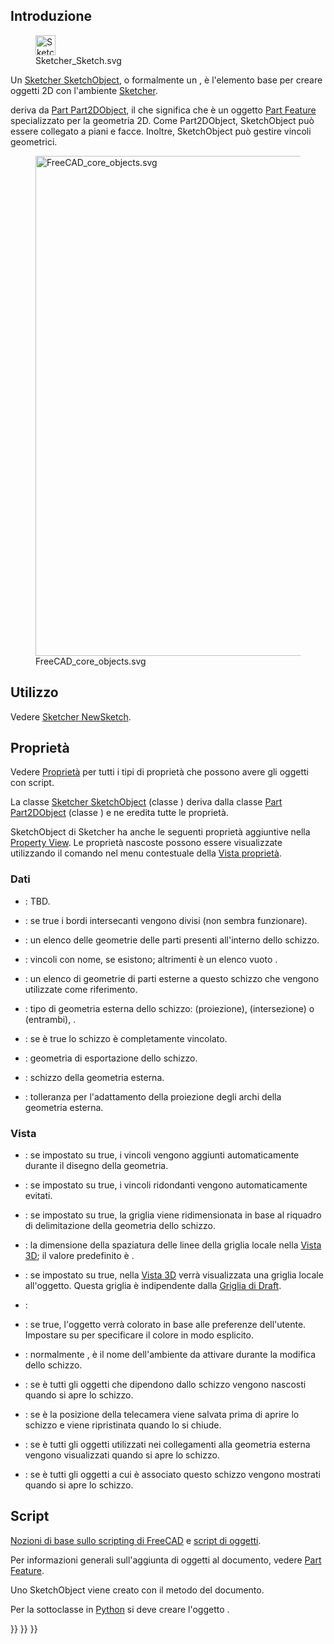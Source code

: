 <languages/>
{{TOCright}}

<span id="Introduction"></span>
== Introduzione ==

[[File:Sketcher_Sketch.svg|32px]]

Un [[Sketcher_SketchObject/it|Sketcher SketchObject]], o formalmente un {{incode|Sketcher::SketchObject}}, è l'elemento base per creare oggetti 2D con l'ambiente [[Sketcher_Workbench/it|Sketcher]].

{{incode|Sketcher::SketchObject}} deriva da [[Part_Part2DObject/it|Part Part2DObject]], il che significa che è un oggetto [[Part Feature/it|Part Feature]] specializzato per la geometria 2D. Come Part2DObject, SketchObject può essere collegato a piani e facce. Inoltre, SketchObject può gestire vincoli geometrici.

[[File:FreeCAD_core_objects.svg|800px]]

{{Caption|Diagramma semplificato delle relazioni tra gli oggetti principali in FreeCAD}}

<span id="Usage"></span>
==Utilizzo==

Vedere [[Sketcher_NewSketch/it|Sketcher NewSketch]].

<span id="Properties"></span>
== Proprietà ==

Vedere [[Property/it|Proprietà]] per tutti i tipi di proprietà che possono avere gli oggetti con script.

La classe [[Sketcher_SketchObject/it|Sketcher SketchObject]] (classe {{incode|Sketcher::SketchObject}}) deriva dalla classe [[Part_Part2DObject/it|Part Part2DObject]] (classe {{incode|Part::Part2DObject}}) e ne eredita tutte le proprietà.

SketchObject di Sketcher ha anche le seguenti proprietà aggiuntive nella [[Property_View/it|Property View]]. Le proprietà nascoste possono essere visualizzate utilizzando il comando {{MenuCommand|Mostra nascoste}} nel menu contestuale della [[Property_View/it|Vista proprietà]].

<span id="Data"></span>
=== Dati ===

{{TitleProperty|Base}}

* {{PropertyData|Internal Shape|PartShape|Hidden}}: TBD.

{{TitleProperty|Internal Geometry}}

* {{PropertyData|Make Internals|Bool}}: se true i bordi intersecanti vengono divisi (non sembra funzionare).

{{TitleProperty|Sketch}}

* {{PropertyData|Geometry|GeometryList|Hidden}}: un elenco delle geometrie delle parti presenti all'interno dello schizzo.
* {{PropertyData|Constraints|}}: vincoli con nome, se esistono; altrimenti è un elenco vuoto {{incode|[]}}.
* {{PropertyData|External Geometry|LinkSubList|ReadOnly}}: un elenco di geometrie di parti esterne a questo schizzo che vengono utilizzate come riferimento.
* {{PropertyData|External Types|IntegerList|Hidden}}: tipo di geometria esterna dello schizzo: {{Value|0}} (proiezione), {{Value|1}} (intersezione) o {{Value|2}} (entrambi), {{Version/it|1.1}}.
* {{PropertyData|Fully Constrained|Bool|Hidden, ReadOnly}}: se è true lo schizzo è completamente vincolato.
* {{PropertyData|Exports|LinkListHidden|Hidden}}: geometria di esportazione dello schizzo.
* {{PropertyData|External Geo|GeometryList|Hidden}}: schizzo della geometria esterna.
* {{PropertyData|Arc Fit Tolerance|Precision}}: tolleranza per l'adattamento della proiezione degli archi della geometria esterna.

<span id="View"></span>
===Vista===

{{TitleProperty|Auto Constraints}}

* {{PropertyView|Autoconstraints|Bool}}: se impostato su true, i vincoli vengono aggiunti automaticamente durante il disegno della geometria.
* {{PropertyView|Avoid Redundant|Bool}}: se impostato su true, i vincoli ridondanti vengono automaticamente evitati.

{{TitleProperty|Grid}}

* {{PropertyView|Grid Auto|Bool}}: se impostato su true, la griglia viene ridimensionata in base al riquadro di delimitazione della geometria dello schizzo.
* {{PropertyView|Grid Size|Length}}: la dimensione della spaziatura delle linee della griglia locale nella [[3D_View/it|Vista 3D]]; il valore predefinito è {{value|10 mm}}.
* {{PropertyView|Show Grid|Bool}}: se impostato su true, nella [[3D_View/it|Vista 3D]] verrà visualizzata una griglia locale all'oggetto. Questa griglia è indipendente dalla [[Draft_ToggleGrid/it|Griglia di Draft]].

{{TitleProperty|Layers}}

* {{PropertyView|Visual Layer List|BadType}}:

{{TitleProperty|Object Style}}

* {{PropertyView|Auto Color|Bool}}: se true, l'oggetto verrà colorato in base alle preferenze dell'utente. Impostare su {{False}} per specificare il colore in modo esplicito.

{{TitleProperty|Visibility automation}}

<div class="mw-translate-fuzzy">
{{TitleProperty|Visibility automation}}
* {{PropertyView|Editing Workbench}}: normalmente {{incode|SketcherWorkbench}}, è il nome dell'ambiente da attivare durante la modifica dello schizzo.
* {{PropertyView|Hide Dependent}}: se è {{TRUE}} tutti gli oggetti che dipendono dallo schizzo vengono nascosti quando si apre lo schizzo.
* {{PropertyView|Restore Camera}}: se è {{TRUE}} la posizione della telecamera viene salvata prima di aprire lo schizzo e viene ripristinata quando lo si chiude.
* {{PropertyView|Show Links}}: se è {{TRUE}} tutti gli oggetti utilizzati nei collegamenti alla geometria esterna vengono visualizzati quando si apre lo schizzo.
* {{PropertyView|Show Support}}: se è {{TRUE}} tutti gli oggetti a cui è associato questo schizzo vengono mostrati quando si apre lo schizzo.
</div>

<span id="Scripting"></span>
== Script ==

{{Emphasis|Vedere anche:}} [[FreeCAD_Scripting_Basics/it|Nozioni di base sullo scripting di FreeCAD]] e [[Scripted_objects/it|script di oggetti]].

Per informazioni generali sull'aggiunta di oggetti al documento, vedere [[Part_Feature/it|Part Feature]].

Uno SketchObject viene creato con il metodo {{incode|addObject()}} del documento.

{{Code|code=
import FreeCAD as App

doc = App.newDocument()
obj = App.ActiveDocument.addObject("Sketcher::SketchObject", "Sketch")
obj.Label = "Custom label"
}}

Per la sottoclasse in [[Python/it|Python]] si deve creare l'oggetto {{incode|Sketcher::SketchObjectPython}}.

{{Code|code=
import FreeCAD as App

doc = App.newDocument()
obj = App.ActiveDocument.addObject("Sketcher::SketchObjectPython", "CustomSketch")
obj.Label = "Custom label"
}}


{{Sketcher_Tools_navi{{#translation:}}}}
{{Document_objects_navi{{#translation:}}}}
{{Userdocnavi{{#translation:}}}}